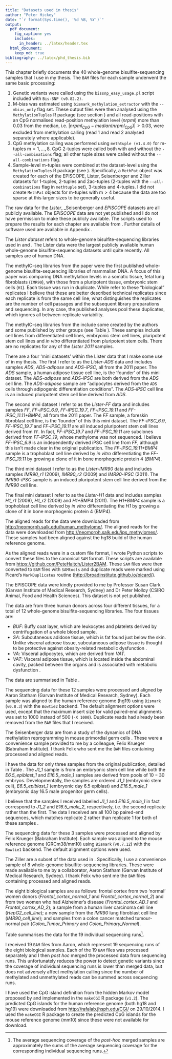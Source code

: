 ```yaml
---
title: "Datasets used in thesis"
author: "Peter Hickey"
date: "`r format(Sys.time(), '%d %B, %Y')`"
output:
  pdf_document:
    fig_caption: yes
    includes:
      in_header: ../latex/header.tex
  html_document:
    keep_md: true
bibliography: ../latex/phd_thesis.bib
---
```


\chapter{Datasets used in thesis}\label{chap:datasets}

\section{Chapter overview}

This chapter briefly documents the 40 whole-genome bisulfite-sequencing samples that I use in my thesis. The `BAM` files for each sample underwent the same basic processing:

1. Genetic variants were called using the `bissnp_easy_usage.pl` script included with `Bis-SNP (v0.82.2)`.
2. M-bias was estimated using `bismark_methylation_extractor` with the `--mbias_only` flag set. These output files were then analysed using the  `MethylationTuples` R package (see section \ref{sec:MethylationTuples}) and all read-positions with an CpG normalised read-position methylation level ($nrpml$) more than $0.03$ from the median, i.e. $|nrpml_{CpG} - median(nrpml_{CpG})| > 0.03$, were excluded from methylation calling (read 1 and read 2 analysed separately where applicable).
3. CpG methylation calling was performed using `methtuple (v1.4.0)` for m-tuples $\text{m} = 1, \ldots, 8$. CpG 2-tuples were called both with and without the `--all-combinations` flag; all other tuple sizes were called without the `--all-combinations` flag.
4. Sample-level m-tuples were combined at the dataset-level using the `MethylationTuples` R package (see \ref{sec:MethylationTuples}). Specifically, a `MethPat` object was created for each of the EPISCOPE, Lister, Seisenberger and Ziller datasets for 1-tuples, 2-tuples and 2ac-tuples (2-tuples with the  `--all-combinations` flag in `methtuple` set), 3-tuples and 4-tuples. I did not create `MethPat` objects for m-tuples with $\text{m} > 4$ because the data are too sparse at this larger sizes to be generally useful.

The raw data for the _Lister_, _Seisenberger and _EPISCOPE_ datasets are all publicly available. The _EPISCOPE_ data are not yet published and I do not have permission to make these publicly available. The scripts used to prepare the results for each chapter are available from \url{https://github.com/PeteHaitch/phd_thesis_analyses}. Further details of software used are available in Appendix \ref{app:software_details}.

\section{Lister dataset}\label{sec:Lister_dataset}

The _Lister dataset_ refers to whole-genome bisulfite-sequencing libraries used in \cite{Lister:2009hy} and \cite{Lister:2011kg}. The Lister data were the largest publicly available human whole-genome bisulfite-sequencing datasets until quite recently. All samples are of human DNA.

\subsection{Sample descriptions}

The methylC-seq libraries from the \cite{Lister:2009hy} paper were the first published whole-genome bisulfite-sequencing libraries of mammalian DNA. A focus of this paper was comparing DNA methylation levels in a somatic tissue, fetal lung fibroblasts (`IMR90`), with those from a pluripotent tissue, embryonic stem cells (`H1`). Each tissue was run in duplicate. While \cite{Lister:2009hy} refer to these "biological" replicates I believe that these are better described technical replicates since each replicate is from the same cell line; what distinguishes the replicates are the number of cell passages and the subsequent library preparations and sequencing. In any case, the published analyses pool these duplicates, which ignores all between-replicate variability.

The methylC-seq libraries from the \cite{Lister:2011kg} include some created by the authors and some published by other groups (see Table \ref{tab:Lister_dataset}). These samples include cell lines from differentiated cell lines, embryonic stem cell lines, pluripotent stem cell lines and _in vitro_ differentiated from pluripotent stem cells. There are no replicates for any of the _Lister 2011_ samples.

\begin{table}[!htb]
\centering
\caption[Description of \emph{Lister} dataset]{Samples in \emph{Lister} dataset. The reported read lengths are prior to any trimming of the reads. Abbreviations: \emph{iPSC} = induced pluripotent stem cell; \emph{ESC} = embryonic stem cell; \emph{IVD} = \emph{in vitro} differentiated from pluripotent cell line \emph{PE} = single-end sequencing; \emph{PE} = paired-end sequencing.}
\label{tab:Lister_dataset}
\begin{tabulary}{\textwidth}{LLLLLL}
\toprule
Sample              & Tissue type             & Sequencing & Read length & Ave. coverage & First published             \\ \midrule
ADS                 & Adipose                 & PE         & $75$ bp     & $23\times$    & \citet{Lister:2011kg}       \\
ADS-adipose         & Adipocytes from ADS     & PE         & $75$ bp     & $24\times$    & \citet{Lister:2011kg}       \\
ADS-iPSC            & iPSC from ADS           & PE         & $75$ bp     & $26\times$    & \citet{Lister:2011kg}       \\
FF                  & Foreskin fibroblasts    & SE         & $85$ bp     & $16\times$    & \citet{Lister:2011kg}       \\
FF-iPSC\_6.9        & iPSC from FF            & SE         & $85$ bp     & $10\times$    & \citet{Lister:2011kg}       \\
FF-iPSC\_19.7       & iPSC from FF            & SE         & $85$ bp     & $9\times$     & \citet{Lister:2011kg}       \\
FF-iPSC\_19.11      & iPSC from FF            & SE         & $85$ bp     & $8\times$     & \citet{Lister:2011kg}       \\
FF-iPSC\_19.11+BMP4 & IVD from FF-iPSC\_19.11 & SE         & $85$ bp     & $17\times$    & \citet{Lister:2011kg}       \\
IMR90\_r1           & Lung fibroblasts        & SE         & $87$ bp     & $14\times$    & \citet{Lister:2009hy}       \\
IMR90\_r2           & Lung fibroblasts        & SE         & $87$ bp     & $15\times$    & \citet{Lister:2009hy}       \\
IMR90-iPSC          & iPSC from IMR90         & SE         & $85$ bp     & $9\times$     & \citet{Lister:2011kg}       \\
H1\_r1              & ESC                     & SE         & $85$ bp     & $15\times$    & \citet{Lister:2009hy}       \\
H1\_r2              & ESC                     & SE         & $85$ bp     & $14\times$    & \citet{Lister:2009hy}       \\
H1+BMP4             & IVD from H1             & SE         & $85$ bp     & $33\times$    & \citet{Lister:2011kg}       \\
H9                  & ESC                     & SE         & $85$ bp     & $9\times$     & \citet{Lister:2011kg}       \\
H9\_Laurent         & ESC                     & PE         & $75$ bp     & $8\times$     & \citet{Laurent:2010iw}      \\
HSF1                & ESC                     & SE         & $47$        & $5\times$     & \citet{Chodavarapu:2010iqa} \\ \bottomrule
\end{tabulary}
\end{table}

There are a four 'mini datasets' within the Lister data that I make some use of in my thesis. The first I refer to as the _Lister-ADS_ data and includes samples _ADS_, _ADS-adipose_ and _ADS-iPSC_, all from the 2011 paper. The _ADS_ sample, a human adipose tissue cell line, is the 'founder' of this mini dataset. The _ADS-adipose_ and _ADS-iPSC_ are both derived from the _ADS_ cell line. The _ADS-adipose_ sample are "adipocytes derived from the `ADS` cells through adipogenic differentiation conditions". The _ADS-iPSC_ cell line is an induced pluripotent stem cell line derived from _ADS_.

The second mini dataset I refer to as the _Lister-FF_ data and includes samples _FF_, _FF-iPSC\_6.9_, _FF-iPSC\_19.7_, _FF-iPSC\_19.11_ and _FF-iPSC\_11.11+BMP4_, all from the 2011 paper. The _FF_ sample, a foreskin fibroblast cell line, is the 'founder' of this this mini dataset. The _FF-iPSC\_6.9_, _FF-iPSC\_19.7_ and _FF-iPSC\_19.11_ are all induced pluripotent stem cell lines derived from `FF`. In fact, _FF-iPSC\_19.7_ and _FF-iPSC\_19.11_ are subclones derived from _FF-iPSC\_19_, whose methylome was not sequenced. I believe _FF-iPSC\_6.9_ is an independently derived iPSC cell line from _FF_, although this isn't made clear in the original publication. The _FF-iPSC\_19.11+BMP4_ sample is a trophoblast cell line derived by _in vitro_ differentiating the _FF-iPSC\_19.11_ by growing a clone of it in bone morphogenic protein 4 (_BMP4_).

The third mini dataset I refer to as the _Lister-IMR90_ data and includes samples _IMR90\_r1_ (2009), _IMR90\_r2_ (2009) and _IMR90-iPSC_ (2011). The _IMR90-iPSC_ sample is an induced pluripotent stem cell line derived from the _IMR90_ cell line.

The final mini dataset I refer to as the _Lister-H1_ data and includes samples _H1\_r1_ (2009), _H1\_r2_ (2009) and _H1+BMP4_ (2011). The _H1+BMP4_ sample is a trophoblast cell line derived by _in vitro_ differentiating the _H1_ by growing a clone of it in bone morphogenic protein 4 (BMP4).

\subsection{Creation of \texttt{BAM} files}

The aligned reads for the \cite{Lister:2009hy} data were downloaded from [http://neomorph.salk.edu/human_methylome/](http://neomorph.salk.edu/human_methylome/). The aligned reads for the \cite{Lister:2011kg} data were downloaded from [http://neomorph.salk.edu/ips_methylomes/](http://neomorph.salk.edu/ips_methylomes/). These samples had been aligned against the hg18 build of the human reference genome.

As the aligned reads were in a custom file format, I wrote Python scripts to convert these files to the canonical `SAM` format. These scripts are available from [https://github.com/PeteHaitch/Lister2BAM](https://github.com/PeteHaitch/Lister2BAM). These `SAM` files were then converted to `BAM` files with `SAMtools` \citep{Li:2009ka} and duplicate reads were marked using Picard's `MarkDuplicates` routine ([http://broadinstitute.github.io/picard/](http://broadinstitute.github.io/picard/)).

\section{EPISCOPE dataset}\label{sec:EPISCOPE_dataset}

The EPISCOPE data were kindly provided to me by Professor Susan Clark (Garvan Institute of Medical Research, Sydney) and Dr Peter Molloy (CSIRO Animal, Food and Health Sciences). This dataset is not yet published.

\subsection{Sample descriptions}

The data are from three human donors across four different tissues, for a total of 12 whole-genome bisulfite-sequencing libraries. The four tissues are:

- _BUF_: Buffy coat layer, which are leukocytes and platelets derived by centrifugation of a whole blood sample.
- _SA_: Subcutaneous adidose tissue, which is fat found just below the skin. Unlike visceral adipose tissue, subcutaneous adipose tissue is thought to be protective against obesity-related metabolic dysfunction \citep{Chau:2014do}.
- _VA_: Visceral adipocytes, which are derived from _VAT_.
- _VAT_: Visceral adipose tissue, which is located inside the abdominal cavity, packed between the organs and is associated with metabolic dysfunction \citep{Chau:2014do}.

The data are summarised in Table \ref{tab:EPISCOPE_dataset}.

\begin{table}[!htb]
\centering
\caption[Description of \emph{EPISCOPE} dataset]{Samples in \emph{EPISCOPE} dataset. The reported read lengths are prior to any trimming of the reads.}
\label{tab:EPISCOPE_dataset}
\begin{tabulary}{\textwidth}{LLLL}
\toprule
Sample & Sequencing & Read length & Ave. coverage \\ \midrule
E13BUF & PE         & $101$ bp    & $8\times$     \\
E13SA  & PE         & $101$ bp    & $28\times$    \\
E13VA  & PE         & $150$ bp    & $27\times$    \\
E13VAT & PE         & $101$ bp    & $25\times$    \\
E18BUF & PE         & $101$ bp    & $21\times$    \\
E18SA  & PE         & $101$ bp    & $25\times$    \\
E18VA  & PE         & $150$ bp    & $36\times$    \\
E18VAT & PE         & $101$ bp    & $26\times$    \\
E23BUF & PE         & $101$ bp    & $12\times$    \\
E23SA  & PE         & $101$ bp    & $29\times$    \\
E23VA  & PE         & $101$ bp    & $32\times$    \\
E23VAT & PE         & $101$ bp    & $31\times$    \\ \bottomrule
\end{tabulary}
\end{table}

\subsection{Creation of \texttt{BAM} files}

The sequencing data for these 12 samples were processed and aligned by Aaron Statham (Garvan Institute of Medical Research, Sydney). Each sample was aligned to the human reference genome (hg19) using `Bismark` (`v0.8.3`) with the `Bowtie2` backend. The default alignment options were used, except that the maximum insert size for valid paired-end alignments was set to 1000 instead of 500 (`-X 1000`). Duplicate reads had already been removed from the `BAM` files that I received.

\section{Seisenberger dataset}\label{sec:Seisenberger_dataset}

The Seisenberger data are from a study of the dynamics of DNA methylation reprogramming in mouse primordial germ cells \citep{Seisenberger:2012ko}. These were a convenience sample provided to me by a colleague, Felix Krueger (Babraham Institute). I thank Felix who sent me the `BAM` files containing processed and aligned reads.

\subsection{Sample descriptions}

I have the data for only three samples from the original publication, detailed in Table \ref{tab:Seisenberger_dataset}. The _J1\_1_ sample is from an embryonic stem cell line while both the _E6.5\_epiblast\_1_ and _E16.5\_male\_1_ samples are derived from pools of $10-30$ embryos. Developmentally, the samples are ordered _J1\_1_ (embryonic stem cell), _E6.5\_epiblast\_1_ (embryonic day 6.5 epiblast) and _E16.5\_male\_1_ (embryonic day 16.5 male progenitor germ cells).

I believe that the samples I received labelled _J1\_1_ and _E16.5\_male\_1_  in fact correspond to _J1\_2_ and _E16.5\_male\_2_, respectively, i.e. the second  replicate rather than the first. The data I received are all $100$ bp paired-end sequences, which matches replicate 2 rather than replicate 1 for both of these samples \citet[Supplementary Table 1]{Seisenberger:2012ko}.

\begin{table}[!htb]
\centering
\caption[Description of \emph{Seisenberger} dataset]{Samples in \emph{Seisenberger} dataset. The reported read lengths are prior to any trimming of the reads. All samples were first published in \citet{Seisenberger:2012ko}.}
\label{tab:Seisenberger_dataset}
\begin{tabulary}{\textwidth}{LLLLL}
\toprule
Sample            & Tissue                     & Sequencing & Read length & Ave. coverage             \\ \midrule
J1\_1             & ESC                        & PE         & $100$ bp    & $12\times$     \\
E6.5\_epiblast\_1 & Epiblast                   & PE         & $100$ bp    & $13\times$     \\
E16.5\_male\_1    & Male progenitor germ cells & PE         & $100$ bp    & $12\times$     \\ \bottomrule
\end{tabulary}
\end{table}

\subsection{Creation of \texttt{BAM} files}

The sequencing data for these 3 samples were processed and aligned by Felix Krueger (Babraham Institute). Each sample was aligned to the mouse reference genome (GRCm38/mm10) using `Bismark` (`v0.7.12`) with the `Bowtie1` backend. The default alignment options were used.

\section{Ziller dataset}\label{sec:Ziller_dataset}

The Ziller are a subset of the data used in \cite{Ziller:2013fs}. Specifically, I use a convenience sample of 8 whole-genome bisulfite-sequencing libraries. These were made available to me by a collaborator, Aaron Statham (Garvan Institute of Medical Research, Sydney). I thank Felix who sent me the `BAM` files containing processed and aligned reads.

\subsection{Sample descriptions}

The eight biological samples are as follows: frontal cortex from two 'normal' women donors (_Frontal\_cortex\_normal\_1_ and _Frontal\_cortex\_normal\_2_) and from two women who had Alzheimer's disease (_Frontal\_cortex\_AD\_1_ and _Frontal\_cortex\_AD\_2_); a sample from a human liver carcinoma cell line (_HepG2\_cell\_line_); a new sample from the _IMR90_ lung fibroblast cell line (_IMR90\_cell\_line_); and samples from a colon cancer matched tumour-normal pair (_Colon\_Tumor\_Primary_ and _Colon\_Primary\_Normal_).

Table \ref{tab:Ziller_dataset_sequencing_runs} summarises the data for the 19 individual sequencing runs[^Ziller_merged_ave_cov].

[^Ziller_merged_ave_cov]: The average sequencing coverage of the _post-hoc_ merged samples are approximately the sums of the average sequencing coverage for the corresponding individual sequencing runs.

\begin{table}[!htb]
\centering
\caption[Description of \emph{Ziller} dataset]{Sequencing runs in \emph{Ziller} dataset. The reported read lengths are prior to any trimming of the reads. All samples were first published in \citet{Ziller:2013fs}.}
\label{tab:Ziller_dataset_sequencing_runs}
\begin{tabulary}{\textwidth}{LLLLL}
\toprule
Sample    & Tissue                     & Sequencing & Read length & Ave. coverage        \\ \midrule
SRR949193 & Frontal\_cortex\_normal\_1 & PE         & 101 bp         & $10\times$ \\
SRR949194 & Frontal\_cortex\_normal\_1 & PE         & 101 bp         & $10\times$    \\
SRR949195 & Frontal\_cortex\_normal\_1 & PE         & 101 bp         & $10\times$    \\
SRR949196 & Frontal\_cortex\_normal\_2 & PE         & 101 bp         & $9\times$     \\
SRR949197 & Frontal\_cortex\_normal\_2 & PE         & 101 bp         & $9\times$     \\
SRR949198 & Frontal\_cortex\_normal\_2 & PE         & 101 bp         & $9\times$     \\
SRR949199 & Frontal\_cortex\_AD\_1     & PE         & 101 bp         & $9\times$     \\
SRR949201 & Frontal\_cortex\_AD\_1     & PE         & 101 bp         & $9\times$     \\
SRR949202 & Frontal\_cortex\_AD\_2     & PE         & 101 bp         & $10\times$    \\
SRR949203 & Frontal\_cortex\_AD\_2     & PE         & 101 bp         & $10\times$    \\
SRR949206 & HepG2\_cell\_line          & PE         & 101 bp         & $2\times$     \\
SRR949207 & HepG2\_cell\_line          & PE         & 101 bp         & $1\times$     \\
SRR949208 & IMR90\_cell\_line          & PE         & 101 bp         & $1\times$     \\
SRR949209 & IMR90\_cell\_line          & PE         & 101 bp         & $3\times$     \\
SRR949210 & Colon\_Tumor\_Primary      & PE         & 101 bp         & $8\times$     \\
SRR949211 & Colon\_Tumor\_Primary      & PE         & 101 bp         & $8\times$     \\
SRR949212 & Colon\_Tumor\_Primary      & PE         & 101 bp         & $9\times$     \\
SRR949213 & Colon\_Tumor\_Primary      & PE         & 101 bp        & $8\times$     \\
SRR949215 & Colon\_Primary\_Normal     & PE         & 101 bp         & $8\times$     \\ \bottomrule
\end{tabulary}
\end{table}

\subsection{Creation of \texttt{BAM} files}

I received 19 `BAM` files from Aaron, which represent 19 sequencing runs of the eight biological samples. Each of the 19 `BAM` files was processed separately and I then _post hoc_ merged the processed data from sequencing runs. This unfortunately reduces the power to detect genetic variants since the coverage of individual sequencing runs is lower than merged data, but does not adversely affect methylation calling since the number of methylated and unmethylated reads can be summed across sequencing runs.

\section{CpG islands}

I have used the CpG island definition from the hidden Markov model proposed by \citet{Wu:2010do} and implemented in the `makeCGI` R package (`v1.2`). The predicted CpG islands for the human reference genome (both hg18 and hg19) were downloaded from [http://rafalab.jhsph.edu/CGI/](http://rafalab.jhsph.edu/CGI/) on 29/10/2014. I used the `makeCGI` R package to create the predicted CpG islands for the mouse reference genome (mm10) since these were not available for download.
